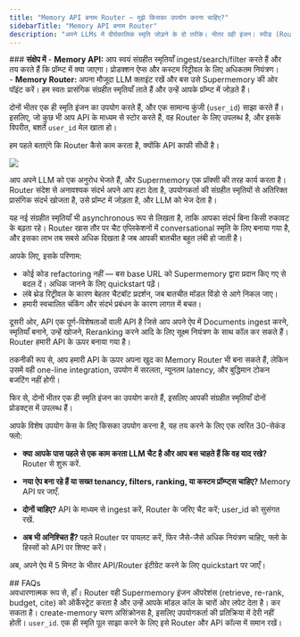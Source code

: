```yaml
---
title: "Memory API बनाम Router — मुझे किसका उपयोग करना चाहिए?"
sidebarTitle: "Memory API बनाम Router"
description: "अपने LLMs में दीर्घकालिक स्मृति जोड़ने के दो तरीके। भीतर वही इंजन। स्पीड (Router) या नियंत्रण (Memory API) चुनें, या दोनों साथ में उपयोग करें।"
---
```


<Tip>
### <strong>संक्षेप में</strong>
- <strong>Memory API:</strong> आप स्वयं संग्रहीत स्मृतियाँ ingest/search/filter करते हैं और तय करते हैं कि प्रॉम्प्ट में क्या जाएगा। प्रोडक्शन ऐप्स और कस्टम रिट्रीवल के लिए अधिकतम नियंत्रण। <br/>
- <strong>Memory Router:</strong> अपना मौजूदा LLM क्लाइंट रखें और बस उसे Supermemory की ओर पॉइंट करें। हम स्वतः प्रासंगिक संग्रहीत स्मृतियाँ लाते हैं और उन्हें आपके प्रॉम्प्ट में जोड़ते हैं। <br />

दोनों भीतर एक ही स्मृति इंजन का उपयोग करते हैं, और एक सामान्य कुंजी (`user_id`) साझा करते हैं। इसलिए, जो कुछ भी आप API के माध्यम से स्टोर करते हैं, वह Router के लिए उपलब्ध है, और इसके विपरीत, बशर्ते `user_id` मेल खाता हो।
</Tip>

हम पहले बताएंगे कि Router कैसे काम करता है, क्योंकि API काफी सीधी है।

![](./images/infinite-context.png)

आप अपने LLM को एक अनुरोध भेजते हैं, और Supermemory एक प्रॉक्सी की तरह कार्य करता है। Router संदेश से अनावश्यक संदर्भ अपने आप हटा देता है, उपयोगकर्ता की संग्रहीत स्मृतियों से अतिरिक्त प्रासंगिक संदर्भ खोजता है, उसे प्रॉम्प्ट में जोड़ता है, और LLM को भेज देता है। 

यह नई संग्रहीत स्मृतियाँ भी asynchronous रूप से लिखता है, ताकि आपका संदर्भ बिना किसी रुकावट के बढ़ता रहे। Router खास तौर पर चैट एप्लिकेशनों में conversational स्मृति के लिए बनाया गया है, और इसका लाभ तब सबसे अधिक दिखता है जब आपकी बातचीत बहुत लंबी हो जाती है।

आपके लिए, इसके परिणाम:

- कोई कोड refactoring नहीं — बस base URL को Supermemory द्वारा प्रदान किए गए से बदल दें। अधिक जानने के लिए quickstart पढ़ें।
- लंबे थ्रेड रिट्रीवल के कारण बेहतर चैटबॉट प्रदर्शन, जब बातचीत मॉडल विंडो से आगे निकल जाए।
- हमारी स्वचालित चंकिंग और संदर्भ प्रबंधन के कारण लागत में बचत।

दूसरी ओर, API एक पूर्ण-विशेषताओं वाली API है जिसे आप अपने ऐप में Documents ingest करने, स्मृतियाँ बनाने, उन्हें खोजने, Reranking करने आदि के लिए सूक्ष्म नियंत्रण के साथ कॉल कर सकते हैं। Router हमारी API के ऊपर बनाया गया है।

तकनीकी रूप से, आप हमारी API के ऊपर अपना खुद का Memory Router भी बना सकते हैं, लेकिन उसमें वही one-line integration, उपयोग में सरलता, न्यूनतम latency, और बुद्धिमान टोकन बजटिंग नहीं होगी।

फिर से, दोनों भीतर एक ही स्मृति इंजन का उपयोग करते हैं, इसलिए आपकी संग्रहीत स्मृतियाँ दोनों प्रोडक्ट्स में उपलब्ध हैं।

आपके विशेष उपयोग केस के लिए किसका उपयोग करना है, यह तय करने के लिए एक त्वरित 30-सेकंड फ्लो:

- <strong> क्या आपके पास पहले से एक काम करता LLM चैट है और आप बस चाहते हैं कि वह याद रखे? </strong> Router से शुरू करें.


- <strong> नया ऐप बना रहे हैं या सख्त tenancy, filters, ranking, या कस्टम प्रॉम्प्ट्स चाहिए? </strong> Memory API पर जाएँ.


- <strong> दोनों चाहिए? </strong> API के माध्यम से ingest करें, Router के जरिए चैट करें; user_id को सुसंगत रखें.


- <strong> अब भी अनिश्चित हैं? </strong> पहले Router पर पायलट करें, फिर जैसे-जैसे अधिक नियंत्रण चाहिए, फ्लो के हिस्सों को API पर शिफ्ट करें।

अब, अपने ऐप में 5 मिनट के भीतर API/Router इंटीग्रेट करने के लिए quickstart पर जाएँ।

<div id="faqs">
  ## FAQs
</div>

<AccordionGroup>
  <Accordion title="क्या Router पर्दे के पीछे सिर्फ Memory API को कॉल करता है?">
    अवधारणात्मक रूप से, हाँ। Router वही Supermemory इंजन ऑपरेशंस (retrieve, re-rank, budget, cite) को ऑर्केस्ट्रेट करता है और उन्हें आपके मॉडल कॉल के चारों ओर लपेट देता है।
  </Accordion>
  <Accordion title="क्या Router नई स्मृतियाँ अपने आप संग्रहीत करता है?">
    कर सकता है। create-memory चरण असिंक्रोनस है, इसलिए उपयोगकर्ता की प्रतिक्रिया में देरी नहीं होती।
  </Accordion>
  <Accordion title="Router और API के बीच उपयोगकर्ता की स्मृति की पहचान किससे होती है?">
    <code>user_id</code>. एक ही स्मृति पूल साझा करने के लिए इसे Router और API कॉल्स में समान रखें।
  </Accordion>
</AccordionGroup>